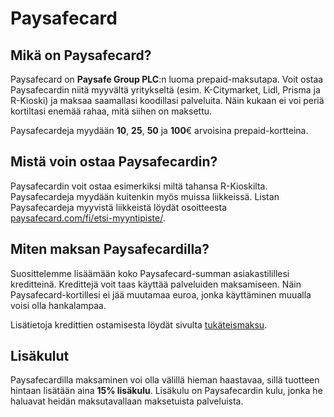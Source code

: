 # Paysafecard

## Mikä on Paysafecard?

Paysafecard on **Paysafe Group PLC**:n luoma prepaid-maksutapa. Voit ostaa
Paysafecardin niitä myyvältä yritykseltä (esim. K-Citymarket, Lidl, Prisma ja
R-Kioski) ja maksaa saamallasi koodillasi palveluita. Näin kukaan ei voi periä
kortiltasi enemää rahaa, mitä siihen on maksettu.

Paysafecardeja myydään **10**, **25**, **50** ja **100**€ arvoisina
prepaid-kortteina.

## Mistä voin ostaa Paysafecardin?

Paysafecardin voit ostaa esimerkiksi miltä tahansa R-Kioskilta. Paysafecardeja
myydään kuitenkin myös muissa liikkeissä. Listan Paysafecardeja myyvistä
liikkeistä löydät osoitteesta
[paysafecard.com/fi/etsi-myyntipiste/](https://www.paysafecard.com/fi/etsi-myyntipiste-1/).

## Miten maksan Paysafecardilla?

Suosittelemme lisäämään koko Paysafecard-summan asiakastilillesi kreditteinä.
Kredittejä voit taas käyttää palveluiden maksamiseen. Näin
Paysafecard-kortillesi ei jää muutamaa euroa, jonka käyttäminen muualla voisi
olla hankalampaa.

Lisätietoja kredittien ostamisesta löydät sivulta
[tukäteismaksu](/client-area/invoicing/prepayments).

## Lisäkulut

Paysafecardilla maksaminen voi olla välillä hieman haastavaa, sillä tuotteen
hintaan lisätään aina **15% lisäkulu**. Lisäkulu on Paysafecardin kulu, jonka he
haluavat heidän maksutavallaan maksetuista palveluista.
